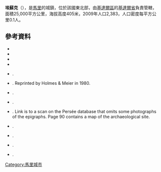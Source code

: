 {{Coord|18|45|N|1|10|E|display=title}}

'''埃蘇克'''（{{lang-fr|Essouk}}），是[[馬里|馬里]]的城鎮，位於該國東北部，由[[基達爾區|基達爾區]]的[[基達爾省|基達爾省]]負責管轄，面積25,000平方公里，海拔高度405米，2009年人口2,383，人口密度每平方公里0.1人。

==參考資料==
*{{citation | url=http://instat.gov.ml/documentation/kidal.pdf | publisher=République de Mali: Institut National de la Statistique | title=Resultats Provisoires RGPH 2009 (Région de Kidal) | language=fr | access-date=2015-07-20 | archive-url=https://web.archive.org/web/20120727120249/http://instat.gov.ml/documentation/kidal.pdf | archive-date=2012-07-27 | dead-url=yes }}
*{{citation | title=Programme de renforcement des capacités nationales pour une gestion stratégique du développement (PRECAGED): Schéma d'aménagement et de développement du Cercle de Kidal | publisher=République du Mali: Ministère de l'économie programme des nations unies et des finances | year=2002 | language=fr | url=http://www.bndr-mali.org/bnn-mali/index.php?option=com_docman&task=doc_download&gid=1519&Itemid=53 | deadurl=yes | archiveurl=https://web.archive.org/web/20120317130353/http://www.bndr-mali.org/bnn-mali/index.php?option=com_docman&task=doc_download&gid=1519&Itemid=53 | archivedate=2012-03-17 | accessdate=2015-07-20 }}
*{{citation | title=Plan de Securite Alimentaire Commune Rurale de Essouk 2007-2011 | publisher=Commissariat à la Sécurité Alimentaire, République du Mali, USAID-Mali | year=2007 | url=http://www.csa-mali.org/plans/kidal/Kidal/P_S_A_ESSOUK.pdf | language=fr | deadurl=yes | archiveurl=https://web.archive.org/web/20120519032236/http://www.csa-mali.org/plans/kidal/Kidal/P_S_A_ESSOUK.pdf | archivedate=2012-05-19 | accessdate=2015-07-20 }}
*{{citation | title=World Heritage Tentative List: Es-souk | year=1999 | url=http://whc.unesco.org/en/tentativelists/1349/ | publisher=UNESCO – World Heritage Convention | language=fr | accessdate=21 Jan 2011 | archive-date=2020-08-04 | archive-url=https://web.archive.org/web/20200804032801/http://whc.unesco.org/en/tentativelists/1349 | dead-url=no }}
*{{citation | last=El-Bekri | year=1913 | origyear=1859 | title=Description de l'Afrique septentrionale | others=[[William_McGuckin_de_Slane|Mac Guckin de Slane]], trans. and ed. | publisher=A. Jourdan | place=Algers | language=fr | url=http://gallica.bnf.fr/ark:/12148/bpt6k104409x | accessdate=2015-07-20 | archive-date=2020-06-17 | archive-url=https://web.archive.org/web/20200617132333/https://gallica.bnf.fr/ark:/12148/bpt6k104409x | dead-url=no }}.
*{{citation | last=Levtzion | first=Nehemia | title=Ancient Ghana and Mali | publisher=Methuen | place=London | year=1973 | isbn=0-8419-0431-6}}. Reprinted by Holmes & Meier in 1980.
*{{citation | editor1-last=Levtzion | editor1-first=Nehemia | editor2-last=Hopkins | editor2-first=John F.P. | origyear=1981 | title=Corpus of Early Arabic Sources for West Africa | publisher=Marcus Weiner Press | place=New York | year=2000 | isbn=1-55876-241-8}}.
*{{citation | last=Mauny | first=Raymond | year=1961 | title=Tableau géographique de l'ouest africain au moyen age, d’après les sources écrites, la tradition et l'archéologie | publisher=Institut français d'Afrique Noire | place=Dakar | language=fr | pages=487–488 }}.
*{{citation | last= Moraes Farias | first= Paulo F. de | year= 1990 | title= The oldest extant writing of West Africa: medieval epigraphs from Essuk, Saney, and Egef-n-Tawaqqast (Mali) | journal= Journal des Africanistes | volume= 60 | pages= 65–113 | url= http://www.persee.fr/web/revues/home/prescript/article/jafr_0399-0346_1990_num_60_2_2452 | doi= 10.3406/jafr.1990.2452 | accessdate= 2015-07-20 | archive-date= 2015-09-24 | archive-url= https://web.archive.org/web/20150924200909/http://www.persee.fr/web/revues/home/prescript/article/jafr_0399-0346_1990_num_60_2_2452 | dead-url= no }}. Link is to a scan on the Persée database that omits some photographs of the epigraphs. Page 90 contains a map of the archaeological site.
*{{citation | last=Nixon | first=Sam | year=2009 | title=Excavating Essouk-Tadmakka (Mali): new archaeological investigations of early Islamic trans-Saharan trade | journal= Azania: Archaeological Research in Africa | volume=44 | issue=2 | pages=217–244 | doi=10.1080/00671990903047595 }}.
*{{citation | last=Moraes Farias | first=Paulo Fernando de | year=2010 | title=Local Landscapes and Constructions of World Space: Medieval  Inscriptions, Cognitive Dissonance, and the Course of the Niger | journal=Afrique (on-line) | volume=2 | url=http://afriques.revues.org/896 | doi=10.4000/afriques.896 | accessdate=23 Aug 2011 | publisher=OpenEdition, revues.org | ref=none | archive-date=2011-08-11 | archive-url=https://web.archive.org/web/20110811052735/http://afriques.revues.org/896 | dead-url=no }}.
*{{citation|last1=Nixon | first1=Sam | last2=Murray | first2=M.A. | last3=Fuller | first3=D.Q. | year=2011 | title=Plant use at an early Islamic merchant town in the West African Sahel: the archaeobotany of Essouk-Tadmakka (Mali)  | journal=Vegetation History and Archaeobotany  | volume= 20| pages= 223–239| doi=10.1007/s00334-010-0279-6|issue=3 | ref=none}}.
*{{citation | last=Nixon | first=S. | title=Excavations at Essouk-Tadmakka (Republic of Mali): new archaeological investigations of Early Islamic trans-Saharan trade | url=http://www.ucl.ac.uk/archaeology/aha/nixon/index.htm | publisher=University College London, Institute of Archaeology | ref=none | accessdate=2015-07-20 | archive-date=2011-10-15 | archive-url=https://web.archive.org/web/20111015005803/http://www.ucl.ac.uk/archaeology/aha/nixon/index.htm | dead-url=no }}.

{{基達爾區}}

[[Category:馬里城市|Category:馬里城市]]